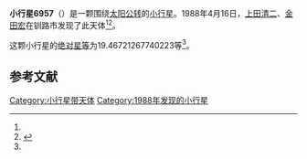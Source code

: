 {{Infobox planet
| bgcolour = #FFFFC0
| name = 6957
| symbol = 
| image = 
| caption = 
| discovery = yes
| discovery_ref = 
| discoverer = [[上田清二|上田清二]]、[[金田宏|金田宏]]
| discovery_site = [[钏路市|钏路市]] 
| discovered = 1988年4月16日
| designations = yes
| mp_name = 
| named_after = 
| alt_names = 1988 HA/ 1976 JJ1 / 1986 WA7 / 1993 SS
| mp_category = [[主带小行星|主带小行星]]
| orbit_ref = <ref name="a">[http://ssd.jpl.nasa.gov/sbdb.cgi?sstr=6957 6957] {{Wayback|url=http://ssd.jpl.nasa.gov/sbdb.cgi?sstr=6957 |date=20200820204744 }}，小行星數據庫瀏覽器（JPL Small-Body Database Browser）－[[美国国家航空航天局|美国国家航空航天局]]喷气推进实验室</ref>
| epoch = 2456400.5 (2013年4月18日更新)
| aphelion = {{convert|2.74592627906195|AU|km|3|abbr=on|lk=out}}
| perihelion = {{convert|2.317630246443391|AU|km|3|abbr=on}}
| semimajor = {{convert|2.53177826275267|AU|km|3|abbr=on}}
| eccentricity = 0.084584033
| period = 1471.420922 [[日|日]]<br />4.03[[儒略年|儒略年]]
| avg_speed = 
| inclination = 1.206245674522838
| asc_node = 206.9834954895678
| mean_anomaly = 
| arg_peri = 19.46721267740223
| satellites = 
| physical_characteristics = yes
| dimensions = 
| mass = 
| density = 
| surface_grav = 
| escape_velocity = 
| sidereal_day = 
| axial_tilt = 
| pole_ecliptic_lat = 
| pole_ecliptic_lon = 
| albedo = 
| temperatures= 
| temp_name1 = 
| mean_temp_1 = 
| max_temp_1 = 
| temp_name2 = 
| max_temp_2 = 
| spectral_type = 
| abs_magnitude = 19.46721267740223
}}

'''小行星6957'''（{{lang-en|6957}}）是一颗围绕[[太阳|太阳]][[公转|公转]]的[[小行星|小行星]]。1988年4月16日，[[上田清二|上田清二]]、[[金田宏|金田宏]]在钏路市发现了此天体<ref name="a" /><ref>{{cite news|title=小行星列表|url=http://cfa-www.harvard.edu/iau/lists/NumberedMPs.txt|accessdate=2013-07-08|newspaper=哈佛大学|archive-date=2008-05-17|archive-url=https://web.archive.org/web/20080517010638/http://cfa-www.harvard.edu/iau/lists/NumberedMPs.txt|dead-url=no}}</ref>。

这颗小行星的[[绝对星等|绝对星等]]为19.46721267740223等<ref name="a" />。

==参考文献==
{{reflist}}
{{Minor Planet Number|[[小行星6956|小行星6956]]|[[小行星6958|小行星6958]]}}

{{小天体}}

[[Category:小行星带天体|Category:小行星带天体]]
[[Category:1988年发现的小行星|Category:1988年发现的小行星]]

{{asteroid-stub}}